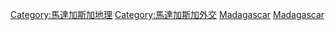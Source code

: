 [[Category:馬達加斯加地理|Category:馬達加斯加地理]]
[[Category:馬達加斯加外交|Category:馬達加斯加外交]]
[[Category:各國邊界|Madagascar]]
[[Category:海上邊界|Madagascar]]